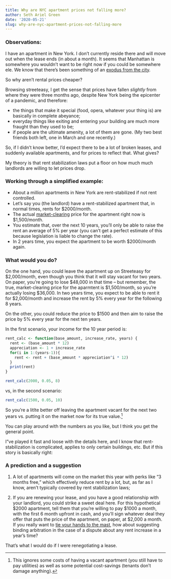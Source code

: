 ```yaml
---
title: Why are NYC apartment prices not falling more?
author: Seth Ariel Green
date: '2020-05-21'
slug: why-are-nyc-apartment-prices-not-falling-more
---
```


### Observations:

I have an apartment in New York. I don't currently reside there and will move out when the lease ends (in about a month). It seems that Manhattan is somewhere you wouldn't want to be right now if you could be somewhere ele. We know that there's been something of an [exodus from the city](https://www.nytimes.com/interactive/2020/05/16/nyregion/nyc-coronavirus-moving-leaving.html).

So why aren't rental prices cheaper? 

Browsing streeteasy, I get the sense that prices have fallen _slightly_  from where they were three months ago, despite New York being the epicenter of a pandemic, and therefore:

* the things that make it special (food, opera, whatever your thing is) are basically in complete abeyance;
* everyday things like exiting and entering your building are much more fraught than they used to be;
* if people are the ultimate amenity, a lot of them are gone. (My two best friends both left, one in March and one recently.)

So, if I didn't know better, I'd expect there to be a lot of broken leases, and suddenly available apartments, and for prices to reflect that. What gives? 

My theory is that rent stabilization laws put a floor on how much much landlords are willing to let prices drop.

### Working through a simplified example:

* About a million apartments in New York are rent-stabilized if not rent controlled. 
* Let's say you (the landlord) have a rent-stabilized apartment that, in normal times, rents for \$2000/month.
* The actual [market-clearing](https://en.wikipedia.org/wiki/Market_clearing) price for the apartment right now is \$1,500/month.
* You estimate that, over the next 10 years, you'll only be able to raise the rent an average of 5% per year (you can't get a perfect estimate of this because legislation is liable to change the rate).
* In 2 years time, you expect the apartment to be worth $2000/month again.

### What would you do?

On the one hand, you could leave the apartment up on Streeteasy for \$2,000/month, even though you think that it will stay vacant for two years. On paper, you're going to lose \$48,000 in that time -- but remember, the true, market-clearing price for the aparmtent is $1,500/month, so you're actually losing \$36,000. In two years time, you expect to be able to rent it for \$2,000/month and increase the rent by 5% every year for the following 8 years.

On the other, you could reduce the price to $1500 and then aim to raise the price by 5% every year for the next ten years. 

In the first scenario, your income for the 10 year period is:
```r
rent_calc <- function(base_amount, increase_rate, years) {
  rent <- (base_amount * 12)
  appreciation <- 1 + increase_rate
  for(i in 1:(years-1)){
    rent <- rent + (base_amount * appreciation^i * 12)
  }
  print(rent)
}

rent_calc(2000, 0.05, 8)
```
vs, in the second scenario:

```r
rent_calc(1500, 0.05, 10)
```

So you're a litlte better off leaving the apartment vacant for the next two years vs. putting it on the market now for its true value.[^1]

You can play around with the numbers as you like, but I think you get the general point.

I"ve played it fast and loose with the details here, and I know that rent-stabilization is complicated, applies to only certain buildings, etc. But if this story is basically right:

### A prediction and a suggestion

1) A lot of apartments will come on the market this year with perks like "3 months free," which effectively reduce rent by a lot, but, as far as I know, aren't typically covered by rent stabilization laws;

2) If you are renewing your lease, and you have a good relationship with your landlord, you could strike a sweet deal here. For this hypothetical \$2000 apartment, tell them that you're willing to pay \$1000 a month, with the first 6 month upfront in cash, and you'll sign whatever deal they offer that puts the price of the apartment, on paper, at \$2,000 a month. If you really want to [tie your hands to the mast](https://spectacledavenger.blogspot.com/2010/08/jon-elster-ulysses-and-sirens.html), how about suggesting binding arbitration in the case of a dispute about any rent increase in a year's time? 

That's what I would do if I were renegotiating a lease.

[^1]: This ignores some costs of having a vacant apartment (you still have to pay utilities) as well as some potential cost-savings (tenants don't damage anything).